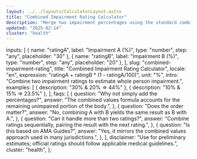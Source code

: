 ```yaml
---
layout: ../../layouts/CalculatorLayout.astro
title: "Combined Impairment Rating Calculator"
description: "Merge two impairment percentages using the standard combined values formula."
updated: "2025-02-14"
cluster: "health"
---
```



  inputs: [
    { name: "ratingA", label: "Impairment A (%)", type: "number", step: "any", placeholder: "30" },
    { name: "ratingB", label: "Impairment B (%)", type: "number", step: "any", placeholder: "20" },
  ],
  slug: "combined-impairment-rating",
  title: "Combined Impairment Rating Calculator",
  locale: "en",
  expression: "ratingA + ratingB * (1 - ratingA/100)",
  unit: "%",
  intro: "Combine two impairment ratings to estimate whole person impairment.",
  examples: [
    { description: "30% & 20% ⇒ 44%" },
    { description: "10% & 15% ⇒ 23.5%" },
  ],
  faqs: [
    {
      question: "Why not simply add the percentages?",
      answer: "The combined values formula accounts for the remaining unimpaired portion of the body.",
    },
    {
      question: "Does the order matter?",
      answer: "No, combining A with B yields the same result as B with A.",
    },
    {
      question: "Can it handle more than two ratings?",
      answer: "Combine ratings sequentially, pairing the result with the next rating.",
    },
    {
      question: "Is this based on AMA Guides?",
      answer: "Yes, it mirrors the combined values approach used in many jurisdictions.",
    },
  ],
  disclaimer: "Use for preliminary estimates; official ratings should follow applicable medical guidelines.",
  cluster: "health",
};

<Calculator schema={schema} />

